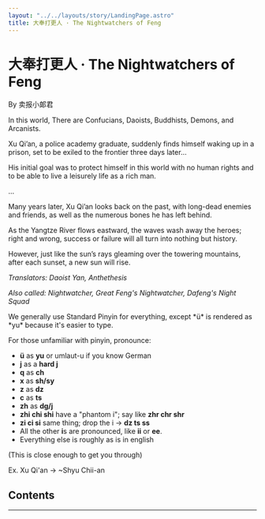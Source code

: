 ```yaml
---
layout: "../../layouts/story/LandingPage.astro"
title: 大奉打更人 · The Nightwatchers of Feng
---
```


# 大奉打更人 · The Nightwatchers of Feng

<Subtitle>
    By 卖报小郞君
</Subtitle>

In this world, There are Confucians, Daoists, Buddhists, Demons, and Arcanists.

Xu Qi’an, a police academy graduate, suddenly finds himself waking up in a prison, set to be exiled to the frontier three days later…

His initial goal was to protect himself in this world with no human rights and to be able to live a leisurely life as a rich man.

…

Many years later, Xu Qi’an looks back on the past, with long-dead enemies and friends, as well as the numerous bones he has left behind.

As the Yangtze River flows eastward, the waves wash away the heroes; right and wrong, success or failure will all turn into nothing but history.

However, just like the sun’s rays gleaming over the towering mountains, after each sunset, a new sun will rise.

*Translators: Daoist Yan, Anthethesis*

*Also called: Nightwatcher, Great Feng's Nightwatcher, Dafeng's Night Squad*

<Collapsible displayName="Pinyin romanisation note">
We generally use Standard Pinyin for everything, except *ü* is rendered as *yu* because it's easier to type.

For those unfamiliar with pinyin, pronounce:

*   **ü** as **yu** or umlaut-u if you know German
*   **j** as a **hard j**
*   **q** as **ch**
*   **x** as **sh/sy**
*   **z** as **dz**
*   **c** as **ts**
*   **zh** as **dg/j**
*   **zhi chi shi** have a "phantom i"; say like **zhr chr shr**
*   **zi ci si** same thing; drop the i -> **dz ts ss**
*   All the other **i**s are pronounced, like **ii** or **ee**.
*   Everything else is roughly as is in english

(This is close enough to get you through)

Ex. Xu Qi'an -> ~Shyu Chii-an
</Collapsible>

## Contents 

---

<VolumeTitle title="Volume 1. The Winds of the Official Evaluation"
             subtitle="卷一：京察风云" />

<DgrChapters start={1} end={230} />

<VolumeTitle title="Volume 2. Unmatched in the Nation"
             subtitle="卷二：国士无双" />

<DgrChapters start={231} />
